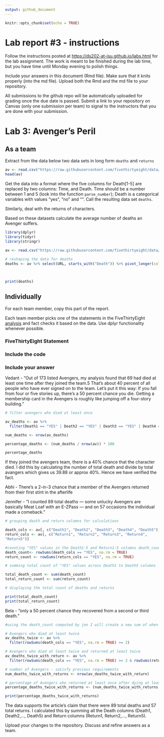 ```yaml
---
output: github_document
---
```


<!-- README.md is generated from README.Rmd. Please edit the README.Rmd file -->

```r
knitr::opts_chunk$set(echo = TRUE)
```

# Lab report #3 - instructions

Follow the instructions posted at <https://ds202-at-isu.github.io/labs.html> for the lab assignment. The work is meant to be finished during the lab time, but you have time until Monday evening to polish things.

Include your answers in this document (Rmd file). Make sure that it knits properly (into the md file). Upload both the Rmd and the md file to your repository.

All submissions to the github repo will be automatically uploaded for grading once the due date is passed. Submit a link to your repository on Canvas (only one submission per team) to signal to the instructors that you are done with your submission.

# Lab 3: Avenger's Peril

## As a team

Extract from the data below two data sets in long form `deaths` and `returns`

```r
av <- read.csv("https://raw.githubusercontent.com/fivethirtyeight/data/master/avengers/avengers.csv", stringsAsFactors = FALSE)
head(av)
```

Get the data into a format where the five columns for Death[1-5] are replaced by two columns: Time, and Death. Time should be a number between 1 and 5 (look into the function `parse_number`); Death is a categorical variables with values "yes", "no" and "". Call the resulting data set `deaths`.

Similarly, deal with the returns of characters.

Based on these datasets calculate the average number of deaths an Avenger suffers.

```r
library(dplyr)
library(tidyr)
library(stringr)

av <- read.csv("https://raw.githubusercontent.com/fivethirtyeight/data/master/avengers/avengers.csv", stringsAsFactors = FALSE)

# reshaping the data for deaths
deaths <- av %>% select(URL, starts_with("Death")) %>% pivot_longer(cols = Death1:Death5,
                                                                           names_to = "death",
                                                                           values_to = "result") %>% group_by(URL) %>% summarise(death_count = sum(result == "YES"))  %>% summarise(death_mean = mean(death_count))

print(deaths)

```

## Individually

For each team member, copy this part of the report.

Each team member picks one of the statements in the FiveThirtyEight [analysis](https://fivethirtyeight.com/features/avengers-death-comics-age-of-ultron/) and fact checks it based on the data. Use dplyr functionality whenever possible.

### FiveThirtyEight Statement

### Include the code

### Include your answer

Vedant - "Out of 173 listed Avengers, my analysis found that 69 had died at least one time after they joined the team.5 That’s about 40 percent of all people who have ever signed on to the team. Let’s put it this way: If you fall from four or five stories up, there’s a 50 percent chance you die. Getting a membership card in the Avengers is roughly like jumping off a four-story building."

```r

# filter avengers who died at least once

av_deaths <- av %>%
  filter(Death1 == "YES" | Death2 == "YES" | Death3 == "YES" | Death4 == "YES" | Death5 == "YES")

num_deaths <- nrow(av_deaths)

percentage_deaths <- (num_deaths / nrow(av)) * 100

percentage_deaths

```

If they joined the avengers team, there is a 40% chance that the character died. I did this by calculating the number of total death and divide by total avangers which gives us 39.88 or approx 40%. Hence we have verified the fact.

Abhi - There’s a 2-in-3 chance that a member of the Avengers returned from their first stint in the afterlife

Jennifer - "I counted 89 total deaths — some unlucky Avengers are basically Meat Loaf with an E-ZPass — and on 57 occasions the individual made a comeback."

```r
# grouping death and return columns for calculations

death_cols <- av[, c("Death1", "Death2", "Death3", "Death4", "Death5")]
return_cols <- av[, c("Return1", "Return2", "Return3", "Return4",
"Return5")]

#counting "YES" values in the Death1-5 and Return1-5 columns death_count
death_count<- rowSums(death_cols == "YES", na.rm = TRUE) 
return_count <- rowSums(return_cols == "YES", na.rm = TRUE)

# summing total count of "YES" values across Death1 to Death5 columns

total_death_count <- sum(death_count) 
total_return_count <- sum(return_count)

# displaying the total count of deaths and returns

print(total_death_count) 
print(total_return_count) 
```
Bela - "only a 50 percent chance they recovered from a second or third death."

```r
#using the death_count computed by jen I will create a new sum of when a hero died more than twice 

# Avengers who died at least twice
av_deaths_twice <- av %>%
  filter(rowSums(death_cols == "YES", na.rm = TRUE) >= 2)

# Avengers who died at least twice and returned at least twice 
av_deaths_twice_with_return <- av %>%
  filter(rowSums(death_cols == "YES", na.rm = TRUE) >= 2 & rowSums(return_cols == "YES", na.rm = TRUE) >= 2)

# number of Avengers - satisfy previous requirements
num_deaths_twice_with_returns <- nrow(av_deaths_twice_with_return)

# percentage of Avengers who returned at least once after dying at least twice
percentage_deaths_twice_with_returns <- (num_deaths_twice_with_returns / nrow(av_deaths_twice)) * 100

print(percentage_deaths_twice_with_returns)


```



The data supports the article's claim that there were 89 total deaths and 57 total returns. I calculated this by summing all the Death columns (Death1, Death2,..., Death5) and Return columns (Return1, Return2,..., Return5).

Upload your changes to the repository. Discuss and refine answers as a team.
